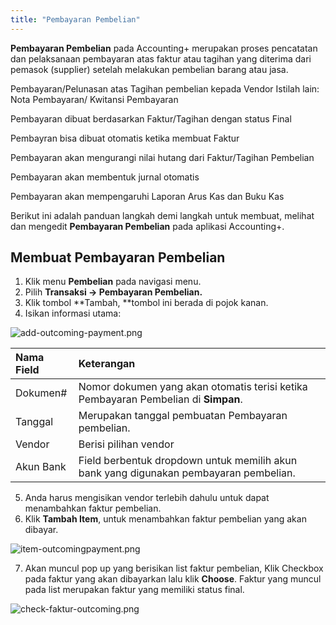 ```yaml
---
title: "Pembayaran Pembelian"
---
```


**Pembayaran Pembelian** pada Accounting\+ merupakan proses pencatatan dan pelaksanaan pembayaran atas faktur atau tagihan yang diterima dari pemasok (supplier) setelah melakukan pembelian barang atau jasa. 

<Info>
  Pembayaran/Pelunasan atas Tagihan pembelian kepada Vendor
</Info>

<Tip>
  Istilah lain: Nota Pembayaran/ Kwitansi Pembayaran

  Pembayaran dibuat berdasarkan Faktur/Tagihan dengan status Final

  Pembayran bisa dibuat otomatis ketika membuat Faktur
</Tip>

<Warning>
  Pembayaran akan mengurangi nilai hutang dari Faktur/Tagihan Pembelian

  Pembayaran akan membentuk jurnal otomatis

  Pembayaran akan mempengaruhi Laporan Arus Kas dan Buku Kas
</Warning>

Berikut ini adalah panduan langkah demi langkah untuk membuat, melihat dan mengedit **Pembayaran Pembelian** pada aplikasi Accounting\+.

## Membuat Pembayaran Pembelian

1. Klik menu **Pembelian** pada navigasi menu.
2. Pilih **Transaksi → Pembayaran Pembelian.**
3. Klik tombol **Tambah, **tombol ini berada di pojok kanan.
4. Isikan informasi utama: 

![add-outcoming-payment.png](/images/add-outcoming-payment.png)

| Nama Field | Keterangan                                                                            |
| :--------- | :------------------------------------------------------------------------------------ |
| Dokumen#   | Nomor dokumen yang akan otomatis terisi ketika Pembayaran Pembelian di **Simpan**.    |
| Tanggal    | Merupakan tanggal pembuatan Pembayaran pembelian.                                     |
| Vendor     | Berisi pilihan vendor                                                                 |
| Akun Bank  | Field berbentuk dropdown untuk memilih akun bank yang digunakan pembayaran pembelian. |

5. Anda harus mengisikan vendor terlebih dahulu untuk dapat menambahkan faktur pembelian.
6. Klik **Tambah Item**, untuk menambahkan faktur pembelian yang akan dibayar.

![item-outcomingpayment.png](/images/item-outcomingpayment.png)

7. Akan muncul pop up yang berisikan list faktur pembelian, Klik Checkbox pada faktur yang akan dibayarkan lalu klik **Choose**. Faktur yang muncul pada list merupakan faktur yang memiliki status final.

![check-faktur-outcoming.png](/images/check-faktur-outcoming.png)